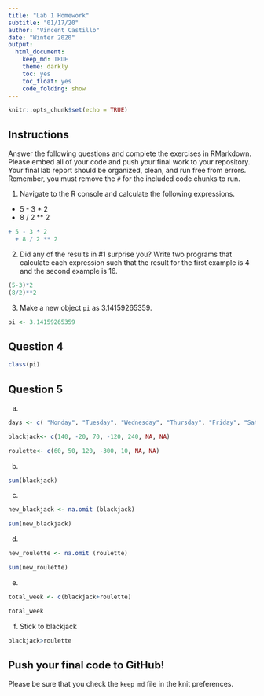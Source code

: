 ```yaml
---
title: "Lab 1 Homework"
subtitle: "01/17/20"
author: "Vincent Castillo"
date: "Winter 2020"
output:
  html_document:
    keep_md: TRUE
    theme: darkly
    toc: yes
    toc_float: yes
    code_folding: show
---
```


```r
knitr::opts_chunk$set(echo = TRUE)
```

## Instructions
Answer the following questions and complete the exercises in RMarkdown. Please embed all of your code and push your final work to your repository. Your final lab report should be organized, clean, and run free from errors. Remember, you must remove the `#` for the included code chunks to run.  

1. Navigate to the R console and calculate the following expressions.  
  + 5 - 3 * 2  
  + 8 / 2 ** 2  
```r
+ 5 - 3 * 2  
  + 8 / 2 ** 2  
```

2. Did any of the results in #1 surprise you? Write two programs that calculate each expression such that the result for the first example is 4 and the second example is 16.  
```r
(5-3)*2
(8/2)**2
```

3. Make a new object `pi` as 3.14159265359. 
```r
pi <- 3.14159265359
```

## Question 4
```r
class(pi)
```

## Question 5
a)
```r
days <- c( "Monday", "Tuesday", "Wednesday", "Thursday", "Friday", "Saturday", "Sunday")
```

```r
blackjack<- c(140, -20, 70, -120, 240, NA, NA)
```

```r
roulette<- c(60, 50, 120, -300, 10, NA, NA)
```

b)
```r
sum(blackjack)
```
c)
```r
new_blackjack <- na.omit (blackjack)
```

```r
sum(new_blackjack)
```
d)
```r
new_roulette <- na.omit (roulette)
```

```r
sum(new_roulette)
```
e)
```r
total_week <- c(blackjack+roulette)
```

```r
total_week
```
f) Stick to blackjack
```r
blackjack>roulette
```

## Push your final code to GitHub!
Please be sure that you check the `keep md` file in the knit preferences.  